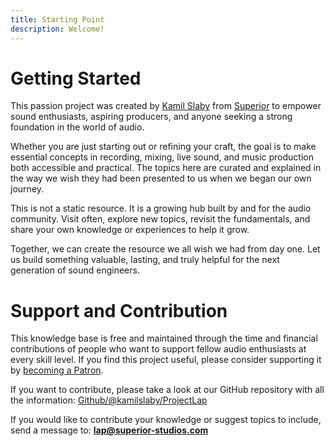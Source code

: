 ```yaml
---
title: Starting Point
description: Welcome!
---
```

# Getting Started

This passion project was created by [Kamil Slaby](https://www.kamilslaby.com/) from [Superior](https://www.superior-studios.com/) to empower sound enthusiasts, aspiring producers, and anyone seeking a strong foundation in the world of audio.

Whether you are just starting out or refining your craft, the goal is to make essential concepts in recording, mixing, live sound, and music production both accessible and practical. The topics here are curated and explained in the way we wish they had been presented to us when we began our own journey.

This is not a static resource. It is a growing hub built by and for the audio community. Visit often, explore new topics, revisit the fundamentals, and share your own knowledge or experiences to help it grow.

Together, we can create the resource we all wish we had from day one. Let us build something valuable, lasting, and truly helpful for the next generation of sound engineers.

# Support and Contribution

This knowledge base is free and maintained through the time and financial contributions of people who want to support fellow audio enthusiasts at every skill level. If you find this project useful, please consider supporting it by [becoming a Patron](https://www.patreon.com/kamilslaby).

If you want to contribute, please take a look at our GitHub repository with all the information: 
[Github/@kamilslaby/ProjectLap](https://github.com/kamilslaby/ProjectLAP)

If you would like to contribute your knowledge or suggest topics to include, send a message to: **lap@superior-studios.com**

